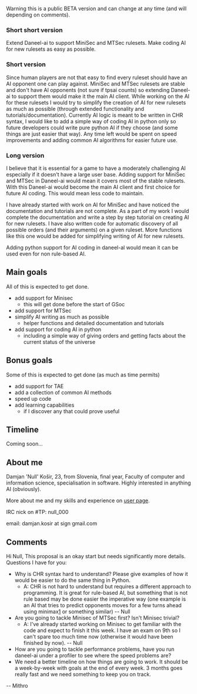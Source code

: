 Warning this is a public BETA version and can change at any time (and will depending on comments).


=== Short short version ===

Extend Daneel-ai to support MiniSec and MTSec rulesets. Make coding AI for new rulesets as easy as possible.

=== Short version ===

Since human players are not that easy to find every ruleset should have an AI opponent one can play against. MiniSec and MTSec rulesets are stable and don't have AI opponents (not sure if tpsai counts) so extending Daneel-ai to support them would make it the main AI client. While working on the AI for these rulesets I would try to simplify the creation of AI for new rulesets as much as possible (through extended functionality and tutorials/documentation). Currently AI logic is meant to be written in CHR syntax, I would like to add a simple way of coding AI in python only so future developers could write pure python AI if they choose (and some things are just easier that way). Any time left would be spent on speed improvements and adding common AI algorithms for easier future use.

=== Long version ===

I believe that it is essential for a game to have a moderately challenging AI especially if it doesn't have a large user base.
Adding support for MiniSec and MTSec in Daneel-ai would mean it covers most of the stable rulesets.
With this Daneel-ai would become the main AI client and first choice for future AI coding. This would mean less code to maintain.

I have already started with work on AI for MiniSec and have noticed the documentation and tutorials are not complete. As a part of my work I would complete the documentation and write a step by step tutorial on creating AI for new rulesets.
I have also written code for automatic discovery of all possible orders (and their arguments) on a given ruleset. More functions like this one would be added for simplifying writing of AI for new rulesets.

Adding python support for AI coding in daneel-al would mean it can be used even for non rule-based AI.

== Main goals ==
All of this is expected to get done.

* add support for Minisec
** this will get done before the start of GSoc
* add support for MTSec
* simplify AI writing as much as possible
** helper functions and detailed documentation and tutorials
* add support for coding AI in python
** including a simple way of giving orders and getting facts about the current status of the universe

== Bonus goals ==
Some of this is expected to get done (as much as time permits)

* add support for TAE
* add a collection of common AI methods
* speed up code
* add learning capabilities
** if I discover any that could prove useful

== Timeline ==

Coming soon...

== About me ==

Damjan 'Null' Košir, 23, from Slovenia, final year, Faculty of computer and information science, specialisation in software.
Highly interested in anything AI (obviously).

More about me and my skills and experience on [[User:Null|user page]].


IRC nick on #TP: null_000

email: damjan.kosir at sign gmail.com

== Comments ==

Hi Null, This proposal is an okay start but needs significantly more details. Questions I have for you:

* Why is CHR syntax hard to understand? Please give examples of how it would be easier to do the same thing in Python. 
** A: CHR is not hard to understand but requires a different approach to programming. It is great for rule-based AI, but something that is not rule based may be done easier the imperative way (one example is an AI that tries to predict opponents moves for a few turns ahead using minimax[http://en.wikipedia.org/wiki/Minimax] or something similar) -- Null
* Are you going to tackle Minisec of MTSec first? Isn't Minisec trivial?
** A: I've already started working on Minisec to get familiar with the code and expect to finish it this week. I have an exam on 9th so I can't spare too much time now (otherwise it would have been finished by now). -- Null
* How are you going to tackle performance problems, have you run daneel-ai under a profiler to see where the speed problems are?
* We need a better timeline on how things are going to work. It should be a week-by-week with goals at the end of every week. 3 months goes really fast and we need something to keep you on track.

-- Mithro